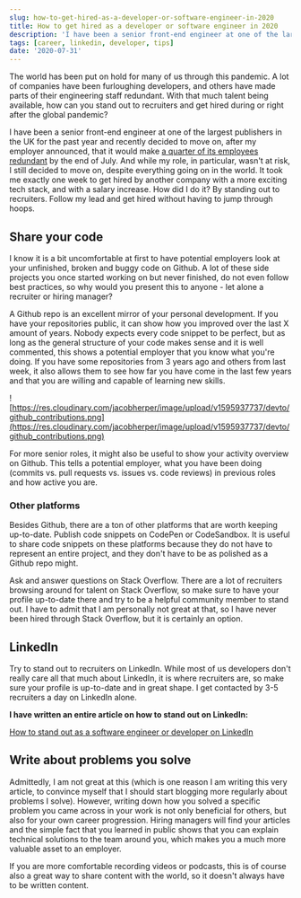 ```yaml
---
slug: how-to-get-hired-as-a-developer-or-software-engineer-in-2020
title: How to get hired as a developer or software engineer in 2020
description: 'I have been a senior front-end engineer at one of the largest publishers in the UK for the past year and recently decided to move on, after my employer announced, that it would make a quarter of its employees redundant. It took me exactly one week to get hired by another company with a more exciting tech stack, and with a salary increase. How did I do it? By standing out to recruiters.'
tags: [career, linkedin, developer, tips]
date: '2020-07-31'
---
```


The world has been put on hold for many of us through this pandemic. A lot of companies have been furloughing developers, and others have made parts of their engineering staff redundant. With that much talent being available, how can you stand out to recruiters and get hired during or right after the global pandemic?

I have been a senior front-end engineer at one of the largest publishers in the UK for the past year and recently decided to move on, after my employer announced, that it would make [a quarter of its employees redundant](https://www.theguardian.com/media/2020/jun/10/a-quarter-of-dennis-publishing-uk-staff-facing-redundancy) by the end of July. And while my role, in particular, wasn't at risk, I still decided to move on, despite everything going on in the world. It took me exactly one week to get hired by another company with a more exciting tech stack, and with a salary increase. How did I do it? By standing out to recruiters. Follow my lead and get hired without having to jump through hoops.

## Share your code

I know it is a bit uncomfortable at first to have potential employers look at your unfinished, broken and buggy code on Github. A lot of these side projects you once started working on but never finished, do not even follow best practices, so why would you present this to anyone - let alone a recruiter or hiring manager?

A Github repo is an excellent mirror of your personal development. If you have your repositories public, it can show how you improved over the last X amount of years. Nobody expects every code snippet to be perfect, but as long as the general structure of your code makes sense and it is well commented, this shows a potential employer that you know what you're doing. If you have some repositories from 3 years ago and others from last week, it also allows them to see how far you have come in the last few years and that you are willing and capable of learning new skills.

![https://res.cloudinary.com/jacobherper/image/upload/v1595937737/devto/github_contributions.png](https://res.cloudinary.com/jacobherper/image/upload/v1595937737/devto/github_contributions.png)

For more senior roles, it might also be useful to show your activity overview on Github. This tells a potential employer, what you have been doing (commits vs. pull requests vs. issues vs. code reviews) in previous roles and how active you are.

### Other platforms

Besides Github, there are a ton of other platforms that are worth keeping up-to-date. Publish code snippets on CodePen or CodeSandbox. It is useful to share code snippets on these platforms because they do not have to represent an entire project, and they don't have to be as polished as a Github repo might.

Ask and answer questions on Stack Overflow. There are a lot of recruiters browsing around for talent on Stack Overflow, so make sure to have your profile up-to-date there and try to be a helpful community member to stand out. I have to admit that I am personally not great at that, so I have never been hired through Stack Overflow, but it is certainly an option.

## LinkedIn

Try to stand out to recruiters on LinkedIn. While most of us developers don't really care all that much about LinkedIn, it is where recruiters are, so make sure your profile is up-to-date and in great shape. I get contacted by 3-5 recruiters a day on LinkedIn alone.

**I have written an entire article on how to stand out on LinkedIn:**

[How to stand out as a software engineer or developer on LinkedIn](/blog/how-to-stand-out-as-a-software-engineer-or-developer-on-linkedin)

## Write about problems you solve

Admittedly, I am not great at this (which is one reason I am writing this very article, to convince myself that I should start blogging more regularly about problems I solve). However, writing down how you solved a specific problem you came across in your work is not only beneficial for others, but also for your own career progression. Hiring managers will find your articles and the simple fact that you learned in public shows that you can explain technical solutions to the team around you, which makes you a much more valuable asset to an employer.

If you are more comfortable recording videos or podcasts, this is of course also a great way to share content with the world, so it doesn't always have to be written content.
